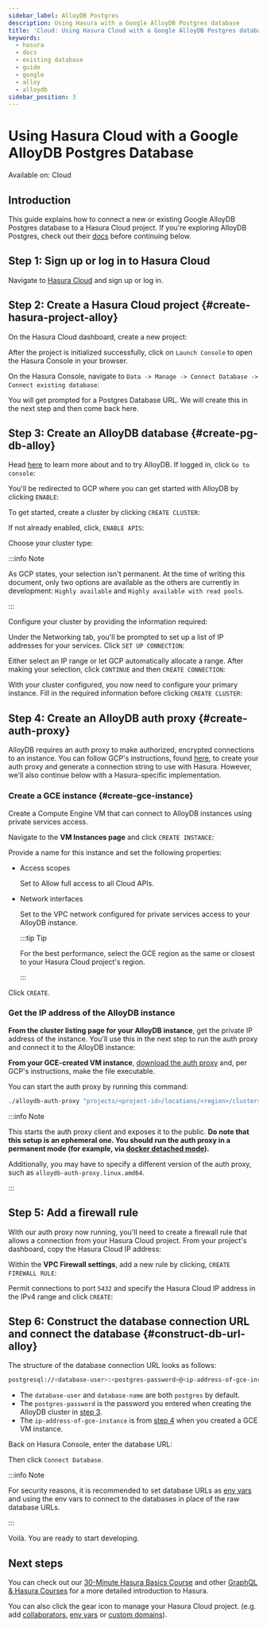 ```yaml
---
sidebar_label: AlloyDB Postgres
description: Using Hasura with a Google AlloyDB Postgres database
title: 'Cloud: Using Hasura Cloud with a Google AlloyDB Postgres database'
keywords:
  - hasura
  - docs
  - existing database
  - guide
  - google
  - alloy
  - alloydb
sidebar_position: 3
---
```



# Using Hasura Cloud with a Google AlloyDB Postgres Database

<div className='badge badge--primary heading-badge'>Available on: Cloud</div>

## Introduction

This guide explains how to connect a new or existing Google AlloyDB Postgres database to a Hasura Cloud project. If
you're exploring AlloyDB Postgres, check out their [docs](https://cloud.google.com/alloydb/docs) before continuing
below.

## Step 1: Sign up or log in to Hasura Cloud

Navigate to [Hasura Cloud](https://cloud.hasura.io/signup/?pg=docs&plcmt=body&cta=navigate-to-hasura-cloud&tech=default)
and sign up or log in.

## Step 2: Create a Hasura Cloud project {#create-hasura-project-alloy}

On the Hasura Cloud dashboard, create a new project:

<Thumbnail src='/img/cloud-dbs/create-hasura-cloud-project.png' alt='Create Hasura Cloud project' width='1000px' />

After the project is initialized successfully, click on `Launch Console` to open the Hasura Console in your browser.

On the Hasura Console, navigate to `Data -> Manage -> Connect Database -> Connect existing database`:

You will get prompted for a Postgres Database URL. We will create this in the next step and then come back here.

<Thumbnail src='/img/cloud-dbs/alloy/alloy-existing-db-setup.png' alt='Hasura Cloud database setup' width='700px' />

## Step 3: Create an AlloyDB database {#create-pg-db-alloy}

Head [here](https://cloud.google.com/alloydb) to learn more about and to try AlloyDB. If logged in, click
`Go to console`:

<Thumbnail src='/img/cloud-dbs/alloy/alloy-splash.png' alt='AlloyDB splash page' width='1000px' />

You'll be redirected to GCP where you can get started with AlloyDB by clicking `ENABLE`:

<Thumbnail src='/img/cloud-dbs/alloy/alloy-enable.png' alt='AlloyDB enable page' width='1000px' />

To get started, create a cluster by clicking `CREATE CLUSTER`:

<Thumbnail src='/img/cloud-dbs/alloy/alloy-create-cluster.png' alt='AlloyDB create cluster' width='1000px' />

If not already enabled, click, `ENABLE APIS`:

<Thumbnail src='/img/cloud-dbs/alloy/alloy-enable-apis.png' alt='AlloyDB enable APIs' width='1000px' />

Choose your cluster type:

<Thumbnail src='/img/cloud-dbs/alloy/alloy-choose-cluster.png' alt='AlloyDB choose cluster' width='1000px' />

:::info Note

As GCP states, your selection isn't permanent. At the time of writing this document, only two options are available as
the others are currently in development: `Highly available` and `Highly available with read pools`.

:::

Configure your cluster by providing the information required:

<Thumbnail src='/img/cloud-dbs/alloy/alloy-configure-cluster.png' alt='AlloyDB configure cluster' width='1000px' />

Under the Networking tab, you'll be prompted to set up a list of IP addresses for your services. Click
`SET UP CONNECTION`:

<Thumbnail src='/img/cloud-dbs/alloy/alloy-set-up-connection.png' alt='AlloyDB set up connection' width='1000px' />

Either select an IP range or let GCP automatically allocate a range. After making your selection, click `CONTINUE` and
then `CREATE CONNECTION`:

<Thumbnail src='/img/cloud-dbs/alloy/alloy-allocate-ip.png' alt='AlloyDB allocate IP' width='1000px' />

With your cluster configured, you now need to configure your primary instance. Fill in the required information before
clicking `CREATE CLUSTER`:

<Thumbnail src='/img/cloud-dbs/alloy/alloy-cluster-created.png' alt='AlloyDB cluster created' width='1000px' />

## Step 4: Create an AlloyDB auth proxy {#create-auth-proxy}

AlloyDB requires an auth proxy to make authorized, encrypted connections to an instance. You can follow GCP's
instructions, found [here](https://cloud.google.com/alloydb/docs/auth-proxy/connect), to create your auth proxy and
generate a connection string to use with Hasura. However, we'll also continue below with a Hasura-specific
implementation.

### Create a GCE instance {#create-gce-instance}

Create a Compute Engine VM that can connect to AlloyDB instances using private services access.

Navigate to the **VM Instances page** and click `CREATE INSTANCE`:

<Thumbnail src='/img/cloud-dbs/alloy/alloy-vm-create-instance.png' alt='AlloyDB VM create instance' width='1000px' />

Provide a name for this instance and set the following properties:

- Access scopes

  Set to Allow full access to all Cloud APIs.

- Network interfaces

  Set to the VPC network configured for private services access to your AlloyDB instance.

  :::tip Tip

  For the best performance, select the GCE region as the same or closest to your Hasura Cloud project's region.

  :::

Click `CREATE`.

### Get the IP address of the AlloyDB instance

**From the cluster listing page for your AlloyDB instance**, get the private IP address of the instance. You'll use this
in the next step to run the auth proxy and connect it to the AlloyDB instance:

<Thumbnail src='/img/cloud-dbs/alloy/alloy-get-db-ip.png' alt='AlloyDB get IP of db' width='1000px' />

**From your GCE-created VM instance**,
[download the auth proxy](https://cloud.google.com/alloydb/docs/auth-proxy/connect) and, per GCP's instructions, make
the file executable.

You can start the auth proxy by running this command:

```bash
./alloydb-auth-proxy "projects/<project-id>/locations/<region>/clusters/<alloydb-cluster-id>/instances/<alloydb-instance-id>" --address "0.0.0.0"
```

:::info Note

This starts the auth proxy client and exposes it to the public. **Do note that this setup is an ephemeral one. You
should run the auth proxy in a permanent mode (for example, via
[docker detached mode](https://cloud.google.com/alloydb/docs/auth-proxy/connect#docker-container)).**

Additionally, you may have to specify a different version of the auth proxy, such as `alloydb-auth-proxy.linux.amd64`.

:::

## Step 5: Add a firewall rule

With our auth proxy now running, you'll need to create a firewall rule that allows a connection from your Hasura Cloud
project. From your project's dashboard, copy the Hasura Cloud IP address:

<Thumbnail src='/img/cloud-dbs/alloy/alloy-hasura-ip.png' alt='AlloyDB get IP of Hasura Cloud project' width='1000px' />

Within the **VPC Firewall settings**, add a new rule by clicking, `CREATE FIREWALL RULE`:

<Thumbnail src='/img/cloud-dbs/alloy/alloy-create-firewall.png' alt='AlloyDB create firewall rule' width='1000px' />

Permit connections to port `5432` and specify the Hasura Cloud IP address in the IPv4 range and click `CREATE`:

<Thumbnail src='/img/cloud-dbs/alloy/alloy-firewall-settings.png' alt='AlloyDB firewall rule settings' width='1000px' />

## Step 6: Construct the database connection URL and connect the database {#construct-db-url-alloy}

The structure of the database connection URL looks as follows:

```bash
postgresql://<database-user>:<postgres-password>@<ip-address-of-gce-instance>:5432/<database-name>
```

- The `database-user` and `database-name` are both `postgres` by default.
- The `postgres-password` is the password you entered when creating the AlloyDB cluster in
  [step 3](#create-pg-db-alloy).
- The `ip-address-of-gce-instance` is from [step 4](#create-gce-instance) when you created a GCE VM instance.

Back on Hasura Console, enter the database URL:

<Thumbnail src='/img/cloud-dbs/alloy/alloy-connect-db.png' alt='AlloyDB connect db' width='1000px' />

Then click `Connect Database`.

:::info Note

For security reasons, it is recommended to set database URLs as [env vars](/projects/env-vars.mdx) and using the env
vars to connect to the databases in place of the raw database URLs.

:::

Voilà. You are ready to start developing.

<Thumbnail src='/img/cloud-dbs/hasura-console.png' alt='Hasura console' width='1100px' />

## Next steps

You can check out our [30-Minute Hasura Basics Course](https://hasura.io/learn/graphql/hasura/introduction/) and other
[GraphQL & Hasura Courses](https://hasura.io/learn/) for a more detailed introduction to Hasura.

You can also click the gear icon to manage your Hasura Cloud project. (e.g. add
[collaborators](/projects/collaborators.mdx), [env vars](/projects/env-vars.mdx) or
[custom domains](/projects/domains.mdx)).

<Thumbnail src='/img/getting-started/project-manage.png' alt='Project actions' width='860px' />
